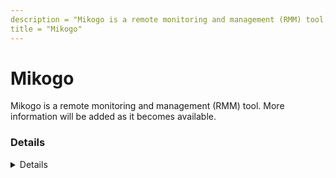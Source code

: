 ```yaml
---
description = "Mikogo is a remote monitoring and management (RMM) tool. More information will be added as it becomes available."
title = "Mikogo"
---
```




# Mikogo

Mikogo is a remote monitoring and management (RMM) tool. More information will be added as it becomes available.

### Details
<Details author={""}
         category={""}
         created={""}
         website={""}
         lastModified={"2/7/2024"}
         privileges={""}
         free={ "" }
         verification={""}
/>

#### Installation Paths
<Card code={ ["mikogo.exe", "mikogo-starter.exe", "mikogo-service.exe", "mikogolauncher.exe", "C:\\Users\\*\\AppData\\Roaming\\Mikogo\\*", "*Users\\*\\AppData\\Roaming\\Mikogo\\*", "*\\Mikogo-Service.exe", "*\\Mikogo-Screen-Service.exe"] }/>





### Forensic Artifacts




#### Network Artifacts
<EuiSpacer size="xl"/>
<NetworkArtifactsTable data={ [{"Description": "Known remote domains", "Domains": ["*.real-time-collaboration.com", "*.mikogo4.com", "*.mikogo.com", "mikogo.com"], "Ports": []}] }/>




### Detections
- Detects potential network activity of Mikogo RMM tool
  - [Sigma Rule](https://github.com/magicsword-io/LOLRMM/blob/main/detections/sigma/mikogo_network_sigma.yml)
- Detects potential processes activity of Mikogo RMM tool
  - [Sigma Rule](https://github.com/magicsword-io/LOLRMM/blob/main/detections/sigma/mikogo_processes_sigma.yml)

### References
- [https://mikogo.zendesk.com/hc/en-us/articles/214072478-Which-IP-addresses-do-we-use-for-our-services](https://mikogo.zendesk.com/hc/en-us/articles/214072478-Which-IP-addresses-do-we-use-for-our-services)

